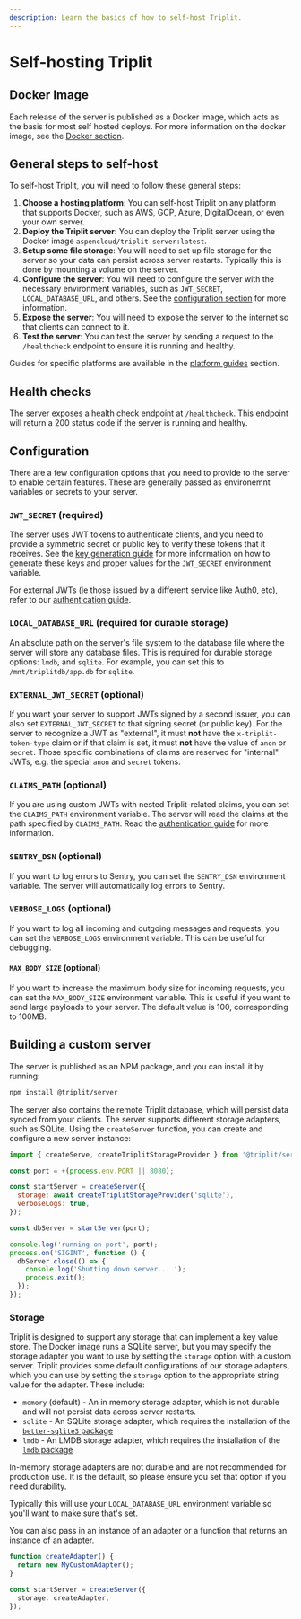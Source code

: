 ```yaml
---
description: Learn the basics of how to self-host Triplit.
---
```



# Self-hosting Triplit

## Docker Image

Each release of the server is published as a Docker image, which acts as the basis for most self hosted deploys. For more information on the docker image, see the [Docker section](/self-hosting/docker).

## General steps to self-host

To self-host Triplit, you will need to follow these general steps:

1. **Choose a hosting platform**: You can self-host Triplit on any platform that supports Docker, such as AWS, GCP, Azure, DigitalOcean, or even your own server.
2. **Deploy the Triplit server**: You can deploy the Triplit server using the Docker image `aspencloud/triplit-server:latest`.
3. **Setup some file storage**: You will need to set up file storage for the server so your data can persist across server restarts. Typically this is done by mounting a volume on the server.
4. **Configure the server**: You will need to configure the server with the necessary environment variables, such as `JWT_SECRET`, `LOCAL_DATABASE_URL`, and others. See the [configuration section](/self-hosting#configuration) for more information.
5. **Expose the server**: You will need to expose the server to the internet so that clients can connect to it.
6. **Test the server**: You can test the server by sending a request to the `/healthcheck` endpoint to ensure it is running and healthy.

Guides for specific platforms are available in the [platform guides](/self-hosting/platform-guides) section.

## Health checks

The server exposes a health check endpoint at `/healthcheck`. This endpoint will return a 200 status code if the server is running and healthy.

## Configuration

There are a few configuration options that you need to provide to the server to enable certain features. These are generally passed as environemnt variables or secrets to your server.

### `JWT_SECRET` (required)

The server uses JWT tokens to authenticate clients, and you need to provide a symmetric secret or public key to verify these tokens that it receives. See the [key generation guide](/self-hosting/key-gen) for more information on how to generate these keys and proper values for the `JWT_SECRET` environment variable.

For external JWTs (ie those issued by a different service like Auth0, etc), refer to our [authentication guide](/auth).

### `LOCAL_DATABASE_URL` (required for durable storage)

An absolute path on the server's file system to the database file where the server will store any database files. This is required for durable storage options: `lmdb`, and `sqlite`. For example, you can set this to `/mnt/triplitdb/app.db` for `sqlite`.

### `EXTERNAL_JWT_SECRET` (optional)

If you want your server to support JWTs signed by a second issuer, you can also set `EXTERNAL_JWT_SECRET` to that signing secret (or public key). For the server to recognize a JWT as "external", it must **not** have the `x-triplit-token-type` claim or if that claim is set, it must **not** have the value of `anon` or `secret`. Those specific combinations of claims are reserved for "internal" JWTs, e.g. the special `anon` and `secret` tokens.

### `CLAIMS_PATH` (optional)

If you are using custom JWTs with nested Triplit-related claims, you can set the `CLAIMS_PATH` environment variable. The server will read the claims at the path specified by `CLAIMS_PATH`. Read the [authentication guide](/auth) for more information.

### `SENTRY_DSN` (optional)

If you want to log errors to Sentry, you can set the `SENTRY_DSN` environment variable. The server will automatically log errors to Sentry.

### `VERBOSE_LOGS` (optional)

If you want to log all incoming and outgoing messages and requests, you can set the `VERBOSE_LOGS` environment variable. This can be useful for debugging.

#### `MAX_BODY_SIZE` (optional)

If you want to increase the maximum body size for incoming requests, you can set the `MAX_BODY_SIZE` environment variable. This is useful if you want to send large payloads to your server. The default value is 100, corresponding to 100MB.

## Building a custom server

The server is published as an NPM package, and you can install it by running:

```bash copy
npm install @triplit/server
```

The server also contains the remote Triplit database, which will persist data synced from your clients. The server supports different storage adapters, such as SQLite. Using the `createServer` function, you can create and configure a new server instance:

```js filename="run.js" copy
import { createServe, createTriplitStorageProvider } from '@triplit/server';

const port = +(process.env.PORT || 8080);

const startServer = createServer({
  storage: await createTriplitStorageProvider('sqlite'),
  verboseLogs: true,
});

const dbServer = startServer(port);

console.log('running on port', port);
process.on('SIGINT', function () {
  dbServer.close(() => {
    console.log('Shutting down server... ');
    process.exit();
  });
});
```

### Storage

Triplit is designed to support any storage that can implement a key value store. The Docker image runs a SQLite server, but you may specify the storage adapter you want to use by setting the `storage` option with a custom server. Triplit provides some default configurations of our storage adapters, which you can use by setting the `storage` option to the appropriate string value for the adapter. These include:

- `memory` (default) - An in memory storage adapter, which is not durable and will not persist data across server restarts.
- `sqlite` - An SQLite storage adapter, which requires the installation of the [`better-sqlite3` package](https://github.com/WiseLibs/better-sqlite3)
- `lmdb` - An LMDB storage adapter, which requires the installation of the [`lmdb` package](https://github.com/kriszyp/lmdb-js)

<Callout type="warning" emoji="⚠️">
  In-memory storage adapters are not durable and are not recommended for
  production use. It is the default, so please ensure you set that option if you
  need durability.
</Callout>

Typically this will use your `LOCAL_DATABASE_URL` environment variable so you'll want to make sure that's set.

You can also pass in an instance of an adapter or a function that returns an instance of an adapter.

```typescript
function createAdapter() {
  return new MyCustomAdapter();
}

const startServer = createServer({
  storage: createAdapter,
});
```
